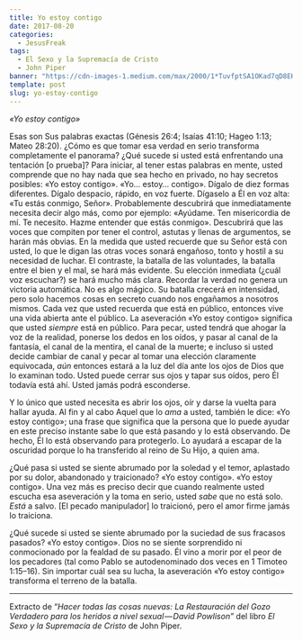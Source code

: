 ```yaml
---
title: Yo estoy contigo
date: 2017-08-20
categories:
  - JesusFreak
tags:
  - El Sexo y la Supremacía de Cristo
  - John Piper
banner: "https://cdn-images-1.medium.com/max/2000/1*TuvfptSA1OKad7qD8EKXZQ.jpeg"
template: post
slug: yo-estoy-contigo
---
```


_«Yo estoy contigo»_

Esas son Sus palabras exactas (Génesis 26:4; Isaías 41:10; Hageo 1:13; Mateo 28:20). ¿Cómo es que tomar esa verdad en serio transforma completamente el panorama? ¿Qué sucede si usted está enfrentando una tentación [o prueba]? Para iniciar, al tener estas palabras en mente, usted comprende que no hay nada que sea hecho en privado, no hay secretos posibles: «Yo estoy contigo». «Yo… estoy… contigo». Dígalo de diez formas diferentes. Dígalo despacio, rápido, en voz fuerte. Dígaselo a Él en voz alta: «Tu estás conmigo, Señor». Probablemente descubrirá que inmediatamente necesita decir algo más, como por ejemplo: «Ayúdame. Ten misericordia de mí. Te necesito. Hazme entender que estás conmigo». Descubrirá que las voces que compiten por tener el control, astutas y llenas de argumentos, se harán más obvias. En la medida que usted recuerde que su Señor está con usted, lo que le digan las otras voces sonará engañoso, tonto y hostil a su necesidad de luchar. El contraste, la batalla de las voluntades, la batalla entre el bien y el mal, se hará más evidente. Su elección inmediata (¿cuál voz escuchar?) se hará mucho más clara. Recordar la verdad no genera un victoria automática. No es algo mágico. Su batalla crecerá en intensidad, pero solo hacemos cosas en secreto cuando nos engañamos a nosotros mismos. Cada vez que usted recuerda que está en público, entonces vive una vida abierta ante el público. La aseveración «Yo estoy contigo» significa que usted _siempre_ está en público. Para pecar, usted tendrá que ahogar la voz de la realidad, ponerse los dedos en los oídos, y pasar al canal de la fantasía, el canal de la mentira, el canal de la muerte; e incluso si usted decide cambiar de canal y pecar al tomar una elección claramente equivocada, _aún_ entonces estará a la luz del día ante los ojos de Dios que lo examinan todo. Usted puede cerrar sus ojos y tapar sus oídos, pero Él todavía está ahí. Usted jamás podrá esconderse.

Y lo único que usted necesita es abrir los ojos, oír y darse la vuelta para hallar ayuda. Al fin y al cabo Aquel que lo _ama_ a usted, también le dice: «Yo estoy contigo»; una frase que significa que la persona que lo puede ayudar en este preciso instante sabe lo que está pasando y lo está observando. De hecho, Él lo está observando para protegerlo. Lo ayudará a escapar de la oscuridad porque lo ha transferido al reino de Su Hijo, a quien ama.

¿Qué pasa si usted se siente abrumado por la soledad y el temor, aplastado por su dolor, abandonado y traicionado? «Yo estoy contigo». «Yo estoy contigo». Una vez más es preciso decir que cuando realmente usted escucha esa aseveración y la toma en serio, usted _sabe_ que no está solo. _Está_ a salvo. [El pecado manipulador] lo traicionó, pero el amor firme jamás lo traiciona.

¿Qué sucede si usted se siente abrumado por la suciedad de sus fracasos pasados? «Yo estoy contigo». Dios no se siente sorprendido ni conmocionado por la fealdad de su pasado. Él vino a morir por el peor de los pecadores (tal como Pablo se autodenominado dos veces en 1 Timoteo 1:15–16). Sin importar cuál sea su lucha, la aseveración «Yo estoy contigo» transforma el terreno de la batalla.

---

Extracto de “_Hacer todas las cosas nuevas: La Restauración del Gozo Verdadero para los heridos a nivel sexual — David Powlison”_ del libro _El Sexo y la Supremacía de Cristo_ de John Piper.
